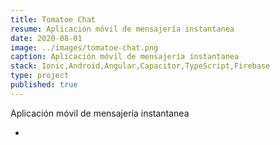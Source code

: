 ```yaml
---
title: Tomatoe Chat
resume: Aplicación móvil de mensajería instantanea
date: 2020-08-01
image: ../images/tomatoe-chat.png
caption: Aplicación móvil de mensajería instantanea
stack: Ionic,Android,Angular,Capacitor,TypeScript,Firebase
type: project
published: true
---
```


Aplicación móvil de mensajería instantanea

- <ExtendedLink linkMetaName="GitHub" title="Código fuente" href="https://github.com/angelxehg/tomatoe-chat/"/>
